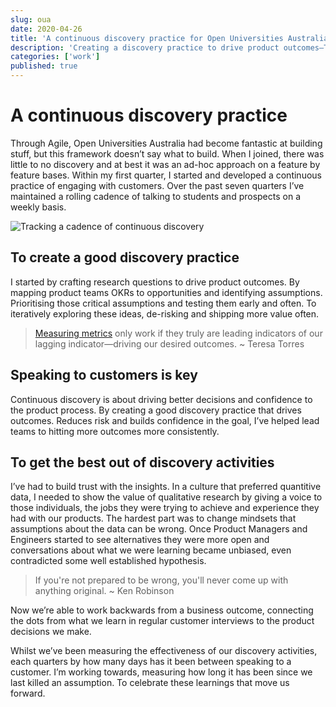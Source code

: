 ```yaml
---
slug: oua
date: 2020-04-26
title: 'A continuous discovery practice for Open Universities Australia'
description: 'Creating a discovery practice to drive product outcomes—To identify opportunities and kill assumptions. Create confidence and shipping more value often.'
categories: ['work']
published: true
---
```



# A continuous discovery practice 
Through Agile, Open Universities Australia had become fantastic at building stuff, but this framework doesn’t say what to build. When I joined, there was little to no discovery and at best it was an ad-hoc approach on a feature by feature bases.  Within my first quarter, I started and developed a continuous practice of engaging with customers. Over the past seven quarters I’ve maintained a rolling cadence of talking to students and prospects on a weekly basis.
 
![Tracking a cadence of continuous discovery ](./continuous-interviews.webp)

## To create a good discovery practice 
I started by crafting research questions to drive product outcomes. By mapping product teams OKRs to opportunities and identifying assumptions. Prioritising those critical assumptions and testing them early and often. To iteratively exploring these ideas, de-risking and shipping more value often.

> [Measuring metrics](https://www.producttalk.org/2020/06/measure-discovery/ "Measuring metrics") only work if they truly are leading indicators of our lagging indicator—driving our desired outcomes. 
~ Teresa Torres

## Speaking to customers is key
Continuous discovery is about driving better decisions and confidence to the product process. By creating a good discovery practice that drives outcomes. Reduces risk and builds confidence in the goal, I’ve helped lead teams to hitting more outcomes more consistently. 

## To get the best out of discovery activities 
I’ve had to build trust with the insights. In a culture that preferred quantitive data, I needed to show the value of qualitative research by giving a voice to those individuals, the jobs they were trying to achieve and experience they had with our products.
The hardest part was to change mindsets that assumptions about the data can be wrong. Once Product Managers and Engineers started to see alternatives they were more open and conversations about what we were learning became unbiased, even contradicted some well established hypothesis.

> If you're not prepared to be wrong, you'll never come up with anything original.
~ Ken Robinson 

Now we’re able to work backwards from a business outcome, connecting the dots from what we learn in regular customer interviews to the product decisions we make. 

Whilst we’ve been measuring the effectiveness of our discovery activities, each quarters by how many days has it been between speaking to a customer. I’m working towards, measuring how long it has been since we last killed an assumption. To celebrate these learnings that move us forward. 




